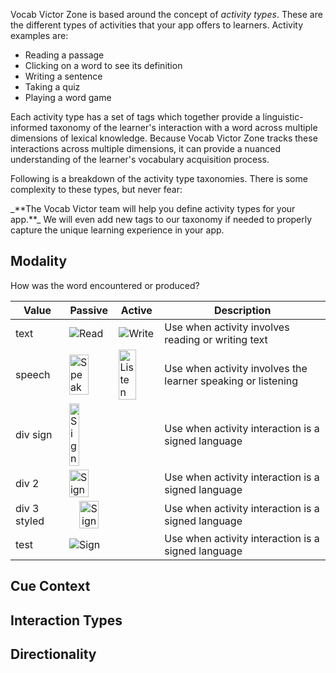 Vocab Victor Zone is based around the concept of _activity types_. These are the different types of activities that your app offers to learners. Activity examples are:

- Reading a passage
- Clicking on a word to see its definition
- Writing a sentence
- Taking a quiz
- Playing a word game

Each activity type has a set of tags which together provide a linguistic-informed taxonomy of the learner's interaction with a word across multiple dimensions of lexical knowledge. Because Vocab Victor Zone tracks these interactions across multiple dimensions, it can provide a nuanced understanding of the learner's vocabulary acquisition process.

Following is a breakdown of the activity type taxonomies. There is some complexity to these types, but never fear:

<Tip>
  _**The Vocab Victor team will help you define activity types for your app.**_
  We will even add new tags to our taxonomy if needed to properly capture the
  unique learning experience in your app.
</Tip>

## Modality

How was the word encountered or produced?

| Value | Passive | Active | Description |
|----------|----------|----------|----------|
| text  | ![Read](images/text.png)  | ![Write](images/write.png)  | Use when activity involves reading or writing text  |
| speech  | <img src="images/say.png" alt="Speak" width="70%"/>  | <img src="images/listen.png" alt="Listen" width="70%"/>  | Use when activity involves the learner speaking or listening  |
| div sign | <div><img src="images/sign.png" alt="Sign" width="50%" colspan="2"/></div> | | Use when activity interaction is a signed language |
| div 2 | <div><img src="images/sign.png" alt="Sign" width="70%"/></div> | | Use when activity interaction is a signed language |
| div 3 styled | <div style="text-align:center;"><img src="images/sign.png" alt="Sign" width="70%"/></div> | | Use when activity interaction is a signed language |
| test | ![Sign](images/sign.png)	|	|	Use when activity interaction is a signed language |

## Cue Context

## Interaction Types

## Directionality
